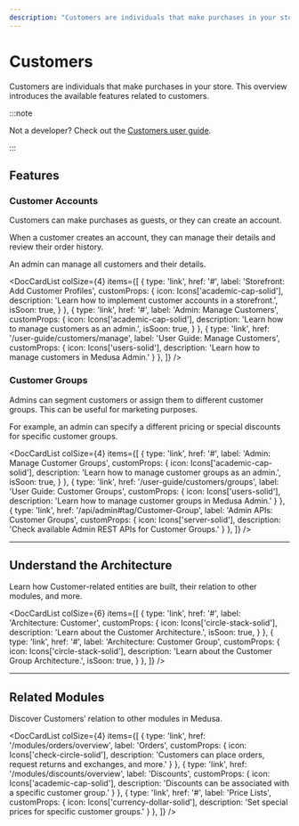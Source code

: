 ```yaml
---
description: "Customers are individuals that make purchases in your store. Learn about the available features and guides."
---
```



# Customers

Customers are individuals that make purchases in your store. This overview introduces the available features related to customers.

:::note

Not a developer? Check out the [Customers user guide](../../user-guide/customers/index.md).

:::

## Features

### Customer Accounts

Customers can make purchases as guests, or they can create an account.

When a customer creates an account, they can manage their details and review their order history.

An admin can manage all customers and their details.

<DocCardList colSize={4} items={[
  {
    type: 'link',
    href: '#',
    label: 'Storefront: Add Customer Profiles',
    customProps: {
      icon: Icons['academic-cap-solid'],
      description: 'Learn how to implement customer accounts in a storefront.',
      isSoon: true,
    }
  },
  {
    type: 'link',
    href: '#',
    label: 'Admin: Manage Customers',
    customProps: {
      icon: Icons['academic-cap-solid'],
      description: 'Learn how to manage customers as an admin.',
      isSoon: true,
    }
  },
  {
    type: 'link',
    href: '/user-guide/customers/manage',
    label: 'User Guide: Manage Customers',
    customProps: {
      icon: Icons['users-solid'],
      description: 'Learn how to manage customers in Medusa Admin.'
    }
  },
]} />

### Customer Groups

Admins can segment customers or assign them to different customer groups. This can be useful for marketing purposes.

For example, an admin can specify a different pricing or special discounts for specific customer groups.

<DocCardList colSize={4} items={[
  {
    type: 'link',
    href: '#',
    label: 'Admin: Manage Customer Groups',
    customProps: {
      icon: Icons['academic-cap-solid'],
      description: 'Learn how to manage customer groups as an admin.',
      isSoon: true,
    }
  },
  {
    type: 'link',
    href: '/user-guide/customers/groups',
    label: 'User Guide: Customer Groups',
    customProps: {
      icon: Icons['users-solid'],
      description: 'Learn how to manage customer groups in Medusa Admin.'
    }
  },
  {
    type: 'link',
    href: '/api/admin#tag/Customer-Group',
    label: 'Admin APIs: Customer Groups',
    customProps: {
      icon: Icons['server-solid'],
      description: 'Check available Admin REST APIs for Customer Groups.'
    }
  },
]} />

---

## Understand the Architecture

Learn how Customer-related entities are built, their relation to other modules, and more.

<DocCardList colSize={6} items={[
  {
    type: 'link',
    href: '#',
    label: 'Architecture: Customer',
    customProps: {
      icon: Icons['circle-stack-solid'],
      description: 'Learn about the Customer Architecture.',
      isSoon: true,
    }
  },
  {
    type: 'link',
    href: '#',
    label: 'Architecture: Customer Group',
    customProps: {
      icon: Icons['circle-stack-solid'],
      description: 'Learn about the Customer Group Architecture.',
      isSoon: true,
    }
  },
]} />

---

## Related Modules

Discover Customers’ relation to other modules in Medusa.

<DocCardList colSize={4} items={[
  {
    type: 'link',
    href: '/modules/orders/overview',
    label: 'Orders',
    customProps: {
      icon: Icons['check-circle-solid'],
      description: 'Customers can place orders, request returns and exchanges, and more.'
    }
  },
  {
    type: 'link',
    href: '/modules/discounts/overview',
    label: 'Discounts',
    customProps: {
      icon: Icons['academic-cap-solid'],
      description: 'Discounts can be associated with a specific customer group.'
    }
  },
  {
    type: 'link',
    href: '#',
    label: 'Price Lists',
    customProps: {
      icon: Icons['currency-dollar-solid'],
      description: 'Set special prices for specific customer groups.'
    }
  },
]} />